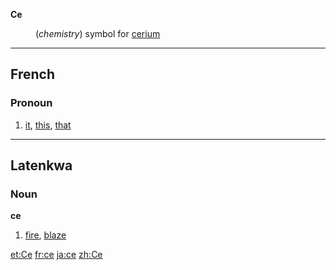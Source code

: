 '''Ce'''
:(''chemistry'') symbol for [[cerium]]
----
==French==
===Pronoun===

# [[it]], [[this]], [[that]]

----
==Latenkwa==
===Noun===
'''ce'''

#[[fire]], [[blaze]]

[[et:Ce]]
[[fr:ce]]
[[ja:ce]]
[[zh:Ce]]
